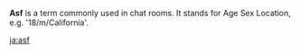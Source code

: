 '''Asf''' is a term commonly used in chat rooms. It stands for Age Sex Location, e.g. '18/m/California'.

[[ja:asf]]
